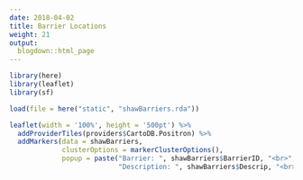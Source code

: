 ```yaml
---
date: 2018-04-02
title: Barrier Locations
weight: 21
output:
  blogdown::html_page
---
```


```r
library(here)
library(leaflet)
library(sf)

load(file = here("static", "shawBarriers.rda"))

leaflet(width = '100%', height = '500pt') %>% 
  addProviderTiles(providers$CartoDB.Positron) %>% 
  addMarkers(data = shawBarriers, 
             clusterOptions = markerClusterOptions(),
             popup = paste("Barrier: ", shawBarriers$BarrierID, "<br>",
                           "Description: ", shawBarriers$Descrip, "<br>"))
```
